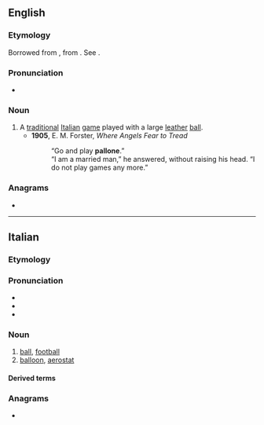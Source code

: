 {{also|Pallone}}
==English==

===Etymology===
Borrowed from {{bor|en|it|pallone||large ball}}, from {{m|it|palla||ball}}. See {{m|en|balloon}}.

===Pronunciation===
* {{rhymes|əʊni|lang=en}}

===Noun===
{{en-noun|-}}

# A [[traditional]] [[Italian]] [[game]] played with a large [[leather]] [[ball]].
#* '''1905''', E. M. Forster, ''Where Angels Fear to Tread''
#*: “Go and play '''pallone'''.”<br>“I am a married man,” he answered, without raising his head. “I do not play games any more.”

===Anagrams===
* {{anagrams|en|a=aellnop|pœnall}}

----

==Italian==

===Etymology===
{{suffix|it|palla|one}}

===Pronunciation===
* {{IPA|/pal.ˈlo.ne/|[pal.ˈloː.ne]|lang=it}}
* {{rhymes|one|lang=it}}
* {{hyphenation|pal|ló|ne|lang=it}}

===Noun===
{{it-noun|m}}

# [[ball]], [[football]]
# [[balloon]], [[aerostat]]

====Derived terms====
{{der3|it|{{l|it|pallone sonda||weather balloon}}}}

===Anagrams===
* {{l|it|panello}}